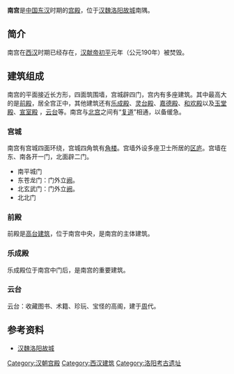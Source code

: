 '''南宫'''是[[中国|中国]][[东汉|东汉]]时期的[[宫殿|宫殿]]，位于[[汉魏洛阳故城|汉魏洛阳故城]]南隅。

== 简介 ==
南宫在[[西汉|西汉]]时期已经存在，[[汉献帝|汉献帝]][[初平_(年号)|初平]]元年（公元190年）被焚毁。

== 建筑组成 ==
南宫的平面接近长方形，四面筑围墙，宫城辟四门，宫内有多座建筑。其中最高大的是[[前殿|前殿]]，居全宫正中，其他建筑还有[[乐成殿|乐成殿]]、[[灵台殿|灵台殿]]、[[嘉德殿|嘉德殿]]、[[和欢殿|和欢殿]]以及[[玉堂殿|玉堂殿]]、[[宣室殿|宣室殿]] ，[[云台|云台]]等。南宫与[[北宫|北宫]]之间有“[[复道|复道]]”相通，以备缓急。

===宫城===
南宫有宫城四面环绕，宫城四角筑有[[角楼|角楼]]。宫墙外设多座卫士所居的[[区庐|区庐]]。宫墙在东、南各开一门，北面辟二门。

*南平城门
*东苍龙门：门外立[[阙|阙]]。
*北玄武门：门外立[[阙|阙]]。
* 北北门

===前殿===
前殿是[[高台建筑|高台建筑]]，位于南宫中央，是南宫的主体建筑。

===乐成殿===
乐成殿位于南宫中门后，是南宫的重要建筑。

===云台===
云台：收藏图书、术籍、珍玩、宝怪的高阁，建于[[周|周]]代。

==参考资料==
*[https://web.archive.org/web/20120114184015/http://www.cchmi.com/tabid/770/InfoID/13810/Default.aspx 汉魏洛阳故城]

[[Category:汉朝宫殿|Category:汉朝宫殿]]
[[Category:西汉建筑|Category:西汉建筑]]
[[Category:洛阳考古遗址|Category:洛阳考古遗址]]